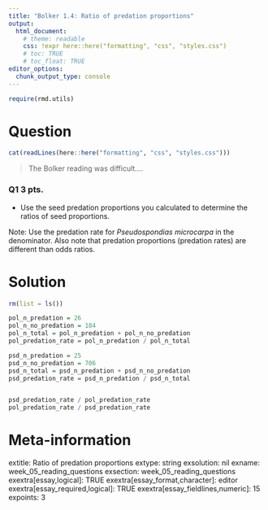 ```yaml
---
title: "Bolker 1.4: Ratio of predation proportions"
output:  
  html_document:
    # theme: readable
    css: !expr here::here("formatting", "css", "styles.css")
    # toc: TRUE
    # toc_float: TRUE
editor_options:
  chunk_output_type: console
---
```




```r
require(rmd.utils)
```


Question
========

```r
cat(readLines(here::here("formatting", "css", "styles.css")))
```

> The Bolker reading was difficult....

<div class="questionborder">

### Q1 3 pts.

- Use the seed predation proportions you calculated to determine the ratios of seed proportions.

Note: Use the predation rate for *Pseudospondias microcarpa* in the denominator.  Also note that predation proportions (predation rates) are different than odds ratios.

</div>



Solution
========




```r
rm(list = ls())

pol_n_predation = 26
pol_n_no_predation = 184
pol_n_total = pol_n_predation + pol_n_no_predation
pol_predation_rate = pol_n_predation / pol_n_total

psd_n_predation = 25
psd_n_no_predation = 706
psd_n_total = psd_n_predation + psd_n_no_predation
psd_predation_rate = psd_n_predation / psd_n_total


psd_predation_rate / pol_predation_rate
pol_predation_rate / psd_predation_rate
```




Meta-information
================
extitle: Ratio of predation proportions
extype: string
exsolution: nil
exname: week_05_reading_questions
exsection: week_05_reading_questions
exextra[essay,logical]: TRUE
exextra[essay_format,character]: editor
exextra[essay_required,logical]: TRUE
exextra[essay_fieldlines,numeric]: 15
expoints: 3

